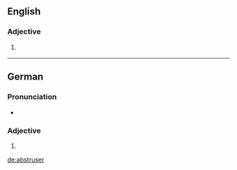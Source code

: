 ==English==

===Adjective===
{{head|en}}

# {{context|rare|lang=en}} {{en-comparative of|abstruse}}

----

==German==

===Pronunciation===
* {{audio|De-abstruser.ogg|Audio}}

===Adjective===
{{head|de|adjective form}}

# {{inflected form of|abstrus|lang=de}}

[[de:abstruser]]